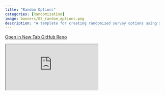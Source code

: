 ```yaml
---
title: "Random Options"
categories: [Randomization]
image: banners/05_random_options.png
description: "A template for creating randomized survey options using surveydown."
---
```


<div class="button-container">
  <a href="https://surveydown2.shinyapps.io/random_options/" class="template-button" target="_blank">
    <i class="fas fa-external-link-alt"></i> Open in New Tab
  </a>
  <a href="https://github.com/surveydown-dev/templates" class="template-button" target="_blank">
    <i class="fab fa-github"></i> GitHub Repo
  </a>
</div>

<div class="template-iframe-container">
<iframe src="https://surveydown2.shinyapps.io/random_options/" class="template-iframe"></iframe>
</div>
